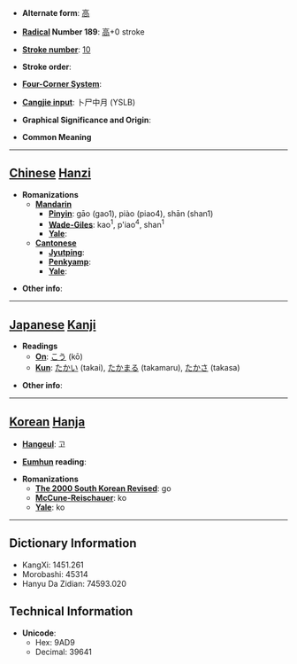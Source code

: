 * '''Alternate form''': [[高]]

* '''[[Wiktionary:Chinese radical index| Radical]] Number 189''': [[Wiktionary:Chinese radical index 高|高]]+0 stroke

* '''[[Wiktionary:Chinese total strokes index|Stroke number]]''': [[Wiktionary:Chinese total strokes index 10|10]]

* '''Stroke order''': 

* '''[[Wiktionary:Chinese four corner index|Four-Corner System]]''': 

* '''[[Wiktionary:Chinese Cangjie index|Cangjie input]]''': 卜尸中月 (YSLB)

* '''Graphical Significance and Origin''': 

* '''Common Meaning'''

----

== [[Chinese]] [[Hanzi]] ==

* '''Romanizations'''
** '''[[Mandarin]]'''
*** '''[[Pinyin]]''': gāo (gao1), piào (piao4), shān (shan1)
*** '''[[Wade-Giles]]''': kao<sup>1</sup>, p'iao<sup>4</sup>, shan<sup>1</sup>
*** '''[[Yale]]''': 
** '''[[Cantonese]]'''
*** '''[[Jyutping]]''':
*** '''[[Penkyamp]]''': 
*** '''[[Yale]]''': 

* '''Other info''': 

----

== [[Japanese]] [[Kanji]] ==

* '''Readings'''
** '''[[On]]''': [[こう]] (kō)
** '''[[Kun]]''': [[たかい]] (takai), [[たかまる]] (takamaru), [[たかさ]] (takasa)

* '''Other info''':  

----

== [[Korean]] [[Hanja]] ==

* '''[[Hangeul]]''': 고

* '''[[Eumhun]] reading''': 

* '''Romanizations'''
** '''[[The 2000 South Korean Revised Romanization|The 2000 South Korean Revised]]''': go
** '''[[McCune-Reischauer]]''': ko
** '''[[Yale]]''': ko

----

== Dictionary Information ==

* KangXi: 1451.261
* Morobashi: 45314
* Hanyu Da Zidian: 74593.020

== Technical Information ==

* '''Unicode''':
** Hex: 9AD9
** Decimal: 39641
